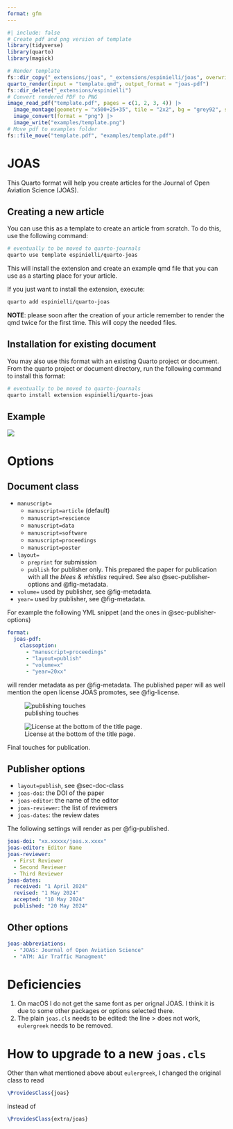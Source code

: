 ```yaml
---
format: gfm
---
```


<!-- README.md is generated from README.qmd. Please edit that file -->

```r
#| include: false
# Create pdf and png version of template
library(tidyverse)
library(quarto)
library(magick)

# Render template
fs::dir_copy("_extensions/joas", "_extensions/espinielli/joas", overwrite = TRUE)
quarto_render(input = "template.qmd", output_format = "joas-pdf")
fs::dir_delete("_extensions/espinielli")
# Convert rendered PDF to PNG
image_read_pdf("template.pdf", pages = c(1, 2, 3, 4)) |>
  image_montage(geometry = "x500+25+35", tile = "2x2", bg = "grey92", shadow = TRUE) |>
  image_convert(format = "png") |>
  image_write("examples/template.png")
# Move pdf to examples folder
fs::file_move("template.pdf", "examples/template.pdf")
```

# JOAS

This Quarto format will help you create articles for the Journal of Open Aviation Science (JOAS).

## Creating a new article

You can use this as a template to create an article from scratch.
To do this, use the following command:

```bash
# eventually to be moved to quarto-journals
quarto use template espinielli/quarto-joas
```

This will install the extension and create an example qmd file that you can use as a starting place for your article.

If you just want to install the extension, execute:

```bash
quarto add espinielli/quarto-joas
```

**NOTE**: please soon after the creation of your article remember to render the qmd twice for the first time.
This will copy the needed files.

## Installation for existing document

You may also use this format with an existing Quarto project or document.
From the quarto project or document directory, run the following command to install this format:

```bash
# eventually to be moved to quarto-journals
quarto install extension espinielli/quarto-joas
```

## Example

[![](examples/template.png)](examples/template.pdf)


# Options

## Document class {#sec-doc-class}

* `manuscript=`
  - `manuscript=article` (default)
  - `manuscript=rescience`
  - `manuscript=data`
  - `manuscript=software`
  - `manuscript=proceedings`
  - `manuscript=poster`

* `layout=`
  - `preprint` for submission
  - `publish` for publisher only. This prepared the paper for publication
     with all the _blees & whistles_ required. See also @sec-publisher-options 
     and @fig-metadata.
  
* `volume=` used by publisher, see @fig-metadata.
* `year=` used by publisher, see @fig-metadata.

For example the following YML snippet (and the ones in @sec-publisher-options)

```yml
format:
  joas-pdf:
    classoption:
      - "manuscript=proceedings"
      - "layout=publish"
      - "volume=x"
      - "year=20xx"
```
will render metadata as per @fig-metadata.
The published paper will as well mention the open license JOAS promotes, see
@fig-license.

::: {#fig-published layout-ncol=1}

![publishing touches](examples/final-metadata-joas.png){#fig-metadata}

![License at the bottom of the title page.](examples/license-joas.png){#fig-license}

Final touches for publication.
:::





## Publisher options {#sec-publisher-options}

* `layout=publish`, see @sec-doc-class
* `joas-doi`: the DOI of the paper
* `joas-editor`: the name of the editor
* `joas-reviewer`: the list of reviewers
* `joas-dates`: the review dates

The following settings will render as per @fig-published.

```yml
joas-doi: "xx.xxxxx/joas.x.xxxx"
joas-editor: Editor Name
joas-reviewer:
  - First Reviewer
  - Second Reviewer
  - Third Reviewer
joas-dates:
  received: "1 April 2024"
  revised: "1 May 2024"
  accepted: "10 May 2024"
  published: "20 May 2024"
```

## Other options

```yml
joas-abbreviations:
  - "JOAS: Journal of Open Aviation Science"
  - "ATM: Air Traffic Managment"

```

# Deficiencies

1. On macOS I do not get the same font as per orignal JOAS.
   I think it is due to some other packages or options selected there.
1. The plain `joas.cls` needs to be edited: the line
   > \RequirePackage[italic,eulergreek,defaultmathsizes]{mathastext}
   does not work, `eulergreek` needs to be removed.


# How to upgrade to a new `joas.cls`

Other than what mentioned above about `eulergreek`,
I changed the original class to read 

```tex
\ProvidesClass{joas}
```
instead of 

```tex
\ProvidesClass{extra/joas}
```
